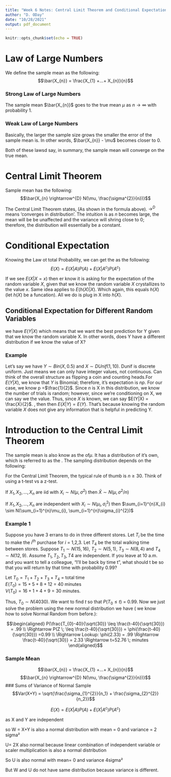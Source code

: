 ```yaml
---
title: "Week 6 Notes: Central Limit Theorem and Conditional Expectation"
author: "D. ODay"
date: "10/28/2021"
output: pdf_document
---
```


```r
knitr::opts_chunk$set(echo = TRUE)
```

\begin{center}\textbf{\Huge Reading Notes} \end{center}

# Law of Large Numbers
We define the sample mean as the following:
$$\bar{X_{n}} = \frac{X_{1} +...+ X_{n}}{n}$$

### Strong Law of Large Numbers
The sample mean $\bar{X_{n}}$ goes to the true mean $\mu$ as $n \rightarrow \infty$
with probability 1.

### Weak Law of Large Numbers
Basically, the larger the sample size grows the smaller the error of the sample mean is. In other words, $\bar{X_{n}} - \mu$ becomes closer to 0.  
  
Both of these lawsd say, in summary, the sample mean will converge on the true mean.

# Central Limit Theorem
Sample mean has the following:
$$\bar{X_{n} \rightarrow^{D} N(\mu, \frac{\sigma^{2}}{n})}$$

The Central Limit Theorem states, \textbf{for large $n$, the distribution of the sample mean approaches a Normal Distribution} (As shown in the formula above). $\rightarrow^{D}$ means 'converges in distribution'. The intuition is as $n$ becomes large, the mean will be be unaffected and the variance will shring close to 0; therefore, the distribution will essentially be a constant.

# Conditional Expectation
Knowing the Law ot total Probability, we can get the \textbf{Law of Total Expectation} as the following:
$$E(X) = E(X|A)P(A) + E(X|A^{c})P(A^{c})$$

If we see $E(X|X=x)$ then er know it is asking for the expectation of the random variable $X$, given that we know the random variable $X$ crystallizes to the value $x$. Same idea applies to $E(h(X)|X)$. Which again, this equals $h(X)$ (let $h(X)$ be a funcation). All we do is plug in X into $h(X)$. 

## Conditional Expectation for Different Random Variables
we have $E(Y|X)$ which means that we want the best prediction for Y given that we know the random variable X. In other words, does Y have a different distribution if we know the value of X?

### Example
Let's say we have $Y \sim Bin(X, 0.5)$ and $X \sim DUnif(1,10)$. Dunif is discrete uniform. Just means we can only have integer values, not continuous. Can think of the overall structure as flipping a coin and counting heads.For $E(Y|X)$, we know that $Y$ is Binomial; therefore, it's expectation is $np$. For our case, we know p =$\frac{1}{2}$. Since $n$ is X in this distribution, we know the number of trials is random; however, since we're conditioning on X, we can say we \textit{know} the value. Thus, since $X$ is known, we can say $E(Y|X) = \frac{X}{2}$. \textbf{If X and Y are independent}, then then $E(X|Y) = E(Y)$. That's because knowing the random variable $X$ does not give any information that is helpful in predicting Y. 

\pagebreak

\begin{center}\textbf{\Huge Lecture Notes} \end{center}

# Introduction to the Central Limit Theorem

The sample mean is also know as the \textit{estimator} of$\mu$. It has a distribution of it's own, which is referred to as the \textbf{sampling distribution of the sample mean}. The sampling distribution depends on the following: 
\begin{itemize}
\item The sample size n
\item The population distribution of the $X_{i}$
\item The method of sampling
\end{itemize}

For the Central Limit Theorem, the typical rule of thumb is $n \geq 30$. Think of using a t-test vs a z-test.  
  
\textbf{Proposition: }If $X_{1}, X_{2},...,X_{n}$ are iid with $X_{i} \sim N(\mu, \sigma^{2})$ then $\bar{X} \sim N(\mu, \sigma^{2}/n)$  
  
\textbf{Proposition: }If $X_{1}, X_{2},...,X_{n}$ are independent with $X_{i} \sim N(\mu_{i}, \sigma^{2}_{i})$ then $\sum_{i=1}^{n}X_{i} \sim N(\sum_{i=1}^{n}\mu_{i}, \sum_{i=1}^{n}\sigma_{i}^{2})$

### Example 1
Suppose you have 3 errans to do in three different stores. Let $T_{i}$ be the time to make the $i^{th}$ purchase for $i$ = 1,2,3. Let $T_{4}$ be the total walking time between stores. Suppose $T_{1} \sim N(15,16)$, $T_{2} \sim N(5,1)$, 
$T_{3} \sim N(8,4)$ and $T_{4} \sim N(12,9)$. Assume $T_{1}, T_{2}, T_{3}, T{4}$ are independent. If you leave at 10 a.m. and you want to tell a colleague, "I'll be back by time t", what should t be so that you will return by that time with probability 0.99?  
  
Let $T_{0} = T_{1} + T_{2} + T_{3}+ T_{4}$ = total time  
$E(T_{0}) = 15 + 5 + 8 + 12$ = 40 minutes  
$V(T_{0}) = 16 + 1 + 4 + 9$ = 30 minutes.  
  
Thus, $T_{0} \sim N(40 30)$. We want to find $t$ so that $P(T_{0} \leq t)$ = 0.99.  Now we just solve the problem using the new normal distribution we have ( we know how to solve Normal Random from before.):

$$\begin{aligned}
P(\frac{T_{0}-40}{\sqrt{30}} \leq \frac{t-40}{\sqrt{30}}) = .99 \\
\Rightarrow P(Z \; \leq \frac{t-40}{\sqrt{30}}) = \phi(\frac{t-40}{\sqrt{30}})
=0.99 \\
\Rightarrow Lookup: \phi(2.33) = .99 \Rightarrow \frac{t-40}{\sqrt{30}} = 2.33 \Rightarrow t=52.76 \; minutes
\end{aligned}$$


\pagebreak

\begin{center}\textbf{\Huge Formula Summary} \end{center}

### Sample Mean
$$\bar{X_{n}} = \frac{X_{1} +...+ X_{n}}{n}$$
$$\bar{X_{n} \rightarrow^{D} N(\mu, \frac{\sigma^{2}}{n})}$$
### Sums of Variance of Normal Sample
$$Var(X+Y) = \sqrt{\frac{\sigma_{1}^{2}}{n_1} + \frac{\sigma_{2}^{2}}{n_2}}$$

\textbf{Law of Total Expectation}
$$E(X) = E(X|A)P(A) + E(X|A^{c})P(A^{c})$$

as X and Y are independent

so W = X+Y is also a normal distribution with mean = 0 and variance = 2 sigma²

U= 2X also normal because linear combination of independent variable or scaler multiplication is also a normal distribution

So U is also normal with mean= 0 and variance 4sigma²

But W and U do not have same distribution because variance is different.



